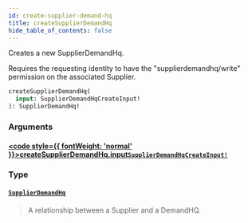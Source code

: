 ```yaml
---
id: create-supplier-demand-hq
title: createSupplierDemandHq
hide_table_of_contents: false
---
```








Creates a new SupplierDemandHq.
            
Requires the requesting identity to have the "supplierdemandhq/write" permission on the associated Supplier.

```graphql
createSupplierDemandHq(
  input: SupplierDemandHqCreateInput!
): SupplierDemandHq!
```


### Arguments

#### [<code style={{ fontWeight: 'normal' }}>createSupplierDemandHq.<b>input</b></code>](#)<Bullet />[`SupplierDemandHqCreateInput!`](/supply/api/graphql-admin/reference/inputs/supplier-demand-hq-create-input) <Badge class="secondary" text="non-null"/> <Badge class="secondary" text="input"/>
> 
> 

### Type

#### [`SupplierDemandHq`](/supply/api/graphql-admin/reference/objects/supplier-demand-hq) <Badge class="secondary" text="object"/>
> A relationship between a Supplier and a DemandHQ.
> 





